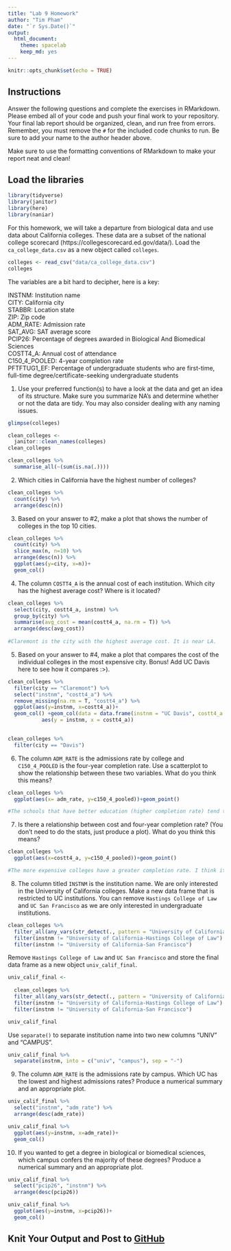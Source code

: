 ```yaml
---
title: "Lab 9 Homework"
author: "Tim Pham"
date: "`r Sys.Date()`"
output:
  html_document: 
    theme: spacelab
    keep_md: yes
---
```


```r
knitr::opts_chunk$set(echo = TRUE)
```

## Instructions
Answer the following questions and complete the exercises in RMarkdown. Please embed all of your code and push your final work to your repository. Your final lab report should be organized, clean, and run free from errors. Remember, you must remove the `#` for the included code chunks to run. Be sure to add your name to the author header above.  

Make sure to use the formatting conventions of RMarkdown to make your report neat and clean!  

## Load the libraries
```r
library(tidyverse)
library(janitor)
library(here)
library(naniar)
``` 

For this homework, we will take a departure from biological data and use data about California colleges. These data are a subset of the national college scorecard (https://collegescorecard.ed.gov/data/). Load the `ca_college_data.csv` as a new object called `colleges`.
```r
colleges <- read_csv("data/ca_college_data.csv")
colleges
```

The variables are a bit hard to decipher, here is a key:  

INSTNM: Institution name  
CITY: California city  
STABBR: Location state  
ZIP: Zip code  
ADM_RATE: Admission rate  
SAT_AVG: SAT average score  
PCIP26: Percentage of degrees awarded in Biological And Biomedical Sciences  
COSTT4_A: Annual cost of attendance  
C150_4_POOLED: 4-year completion rate  
PFTFTUG1_EF: Percentage of undergraduate students who are first-time, full-time degree/certificate-seeking undergraduate students  

1. Use your preferred function(s) to have a look at the data and get an idea of its structure. Make sure you summarize NA's and determine whether or not the data are tidy. You may also consider dealing with any naming issues.
```r
glimpse(colleges)
```

```r
clean_colleges <-
  janitor::clean_names(colleges)
clean_colleges
```

```r
clean_colleges %>% 
  summarise_all(~(sum(is.na(.))))
```

2. Which cities in California have the highest number of colleges?
```r
clean_colleges %>%
  count(city) %>% 
  arrange(desc(n)) 
```

3. Based on your answer to #2, make a plot that shows the number of colleges in the top 10 cities.
```r
clean_colleges %>% 
  count(city) %>% 
  slice_max(n, n=10) %>% 
  arrange(desc(n)) %>% 
  ggplot(aes(y=city, x=n))+
  geom_col() 
```

4. The column `COSTT4_A` is the annual cost of each institution. Which city has the highest average cost? Where is it located?
```r
clean_colleges %>% 
  select(city, costt4_a, instnm) %>%
  group_by(city) %>%
  summarise(avg_cost = mean(costt4_a, na.rm = T)) %>%
  arrange(desc(avg_cost))
  
#Claremont is the city with the highest average cost. It is near LA.
```

5. Based on your answer to #4, make a plot that compares the cost of the individual colleges in the most expensive city. Bonus! Add UC Davis here to see how it compares :>).
```r
clean_colleges %>% 
  filter(city == "Claremont") %>% 
  select("instnm", "costt4_a") %>% 
  remove_missing(na.rm = T, "costt4_a") %>% 
  ggplot(aes(y=instnm, x=costt4_a))+
  geom_col() +geom_col(data = data.frame(instnm = "UC Davis", costt4_a = 33904), 
           aes(y = instnm, x = costt4_a)) 
  
```
```r
clean_colleges %>% 
  filter(city == "Davis")
```

6. The column `ADM_RATE` is the admissions rate by college and `C150_4_POOLED` is the four-year completion rate. Use a scatterplot to show the relationship between these two variables. What do you think this means?
```r
clean_colleges %>% 
  ggplot(aes(x= adm_rate, y=c150_4_pooled))+geom_point()

#The schools that have better education (higher completion rate) tend to be more selective in their admission (lower admission rate).
```

7. Is there a relationship between cost and four-year completion rate? (You don't need to do the stats, just produce a plot). What do you think this means?
```r
clean_colleges %>% 
  ggplot(aes(x=costt4_a, y=c150_4_pooled))+geom_point()

#The more expensive colleges have a greater completion rate. I think it is because those going to these expensive schools are privileged enough to afford resources and supplies without needing to spend time working, so all their time is devoted to succeeding academically, leading to higher completion rates.
```

8. The column titled `INSTNM` is the institution name. We are only interested in the University of California colleges. Make a new data frame that is restricted to UC institutions. You can remove `Hastings College of Law` and `UC San Francisco` as we are only interested in undergraduate institutions.
```r
clean_colleges %>% 
  filter_all(any_vars(str_detect(., pattern = "University of California"))) %>% 
  filter(instnm != "University of California-Hastings College of Law") %>% 
  filter(instnm != "University of California-San Francisco")
```

Remove `Hastings College of Law` and `UC San Francisco` and store the final data frame as a new object `univ_calif_final`.
```r
univ_calif_final <- 
  
  clean_colleges %>% 
  filter_all(any_vars(str_detect(., pattern = "University of California"))) %>% 
  filter(instnm != "University of California-Hastings College of Law") %>% 
  filter(instnm != "University of California-San Francisco")

univ_calif_final
```

Use `separate()` to separate institution name into two new columns "UNIV" and "CAMPUS".
```r
univ_calif_final %>% 
  separate(instnm, into = c("univ", "campus"), sep = "-")
```

9. The column `ADM_RATE` is the admissions rate by campus. Which UC has the lowest and highest admissions rates? Produce a numerical summary and an appropriate plot.
```r
univ_calif_final %>% 
  select("instnm", "adm_rate") %>% 
  arrange(desc(adm_rate)) 
```

```r
univ_calif_final %>%
  ggplot(aes(y=instnm, x=adm_rate))+
  geom_col() 
```

10. If you wanted to get a degree in biological or biomedical sciences, which campus confers the majority of these degrees? Produce a numerical summary and an appropriate plot.
```r
univ_calif_final %>% 
  select("pcip26", "instnm") %>% 
  arrange(desc(pcip26)) 
```

```r
univ_calif_final %>%
  ggplot(aes(y=instnm, x=pcip26))+
  geom_col() 
```

## Knit Your Output and Post to [GitHub](https://github.com/FRS417-DataScienceBiologists)